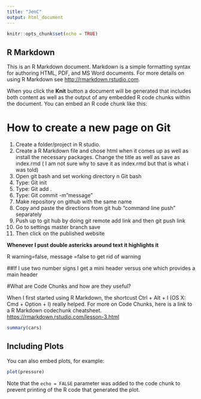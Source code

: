 ```yaml
---
title: "JenC"
output: html_document
---
```


```r
knitr::opts_chunk$set(echo = TRUE)
```

## R Markdown

This is an R Markdown document. Markdown is a simple formatting syntax for authoring HTML, PDF, and MS Word documents. For more details on using R Markdown see <http://rmarkdown.rstudio.com>.

When you click the **Knit** button a document will be generated that includes both content as well as the output of any embedded R code chunks within the document. You can embed an R code chunk like this:

# **How to create a new page on Git**
1.	Create a folder/project in R studio.
2.  Create a R Markdown file and chose html when it comes up as well as install the necessary packages. Change the title as well as save as index.rmd ( I am not sure why to save it as index.rmd but that is what i was told)
3.	Open git bash and set working directory n Git bash
4.	Type: Git init
5.	Type: Git add .
6.	Type: Git commit -m”message”
7.	Make repository on github with the same name
8.	Copy and paste the directions from git hub “command line push” separately 
9.	Push up to git hub by doing git remote add link and then git push link
10.	Go to settings master branch save
11.	Then click on the published website

**Whenever I pust double astericks around text it highlights it**

R warning=false, message =false to get rid of warning

##If I use two number signs I get a mini header versus one which provides a main header

#What are Code Chunks and how are they useful?

When I first started using R Markdown, the shortcust Ctrl + Alt + I (OS X: Cmd + Option + I) really helped.  For more on Code Chunks, here is a link to a R Markdown codechunk cheatsheet. 
<https://rmarkdown.rstudio.com/lesson-3.html>

```r
summary(cars)
```

## Including Plots

You can also embed plots, for example:

```r
plot(pressure)
```

Note that the `echo = FALSE` parameter was added to the code chunk to prevent printing of the R code that generated the plot.
